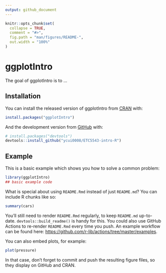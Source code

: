 ```yaml
---
output: github_document
---
```


<!-- README.md is generated from README.Rmd. Please edit that file -->

```r
knitr::opts_chunk$set(
  collapse = TRUE,
  comment = "#>",
  fig.path = "man/figures/README-",
  out.width = "100%"
)
```

# ggplotIntro

<!-- badges: start -->
<!-- badges: end -->

The goal of ggplotIntro is to ...

## Installation

You can install the released version of ggplotIntro from [CRAN](https://CRAN.R-project.org) with:

``` r
install.packages("ggplotIntro")
```

And the development version from [GitHub](https://github.com/) with:

``` r
# install.packages("devtools")
devtools::install_github("ycui0008/ETC5543-intro-R")
```
## Example

This is a basic example which shows you how to solve a common problem:

```r
library(ggplotIntro)
## basic example code
```

What is special about using `README.Rmd` instead of just `README.md`? You can include R chunks like so:

```r
summary(cars)
```

You'll still need to render `README.Rmd` regularly, to keep `README.md` up-to-date. `devtools::build_readme()` is handy for this. You could also use GitHub Actions to re-render `README.Rmd` every time you push. An example workflow can be found here: <https://github.com/r-lib/actions/tree/master/examples>.

You can also embed plots, for example:

```r
plot(pressure)
```

In that case, don't forget to commit and push the resulting figure files, so they display on GitHub and CRAN.
